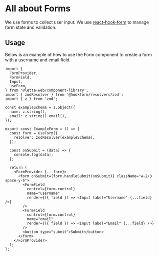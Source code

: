 
<Meta title="Concepts/Forms" />

# All about Forms

We use forms to collect user input. We use [react-hook-form](https://react-hook-form.com/) to manage form state and validation.

## Usage

Below is an example of how to use the Form component to create a form with a username and email field.

```tsx
import {
  FormProvider,
  FormField,
  Input,
  useForm,
} from '@letta-web/component-library';
import { zodResolver } from '@hookform/resolvers/zod';
import { z } from 'zod';

const exampleSchema = z.object({
  name: z.string(),
  email: z.string().email(),
});

export const ExampleForm = () => {
  const form = useForm({
    resolver: zodResolver(exampleSchema),
  });

  const onSubmit = (data) => {
    console.log(data);
  };

  return (
    <FormProvider {...form}>
      <form onSubmit={form.handleSubmit(onSubmit)} className="w-2/3 space-y-6">
        <FormField
          control={form.control}
          name="username"
          render={({ field }) => <Input label="Username" {...field} />}
        />
        <FormField
          control={form.control}
          name="email"
          render={({ field }) => <Input label="Email" {...field} />}
        />
        <button type="submit">Submit</button>
      </form>
    </FormProvider>
  );
};
```
